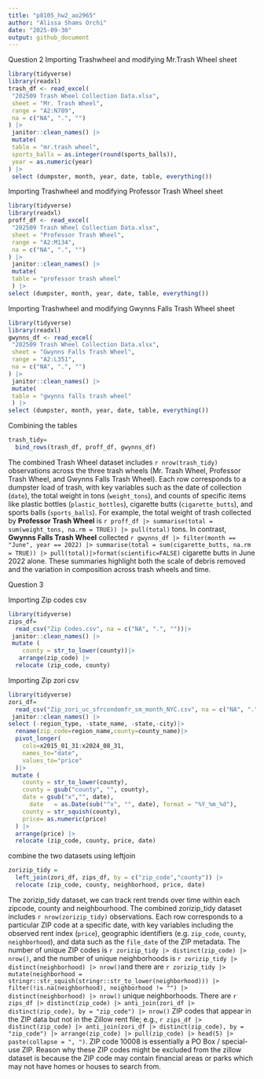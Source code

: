 ```yaml
---
title: "p8105_hw2_ao2965"
author: "Alissa Shams Orchi"
date: "2025-09-30"
output: github_document
---
```

Question 2
Importing Trashwheel and modifying Mr.Trash Wheel sheet

```r
library(tidyverse)
library(readxl)
trash_df <- read_excel(
 "202509 Trash Wheel Collection Data.xlsx",
 sheet = "Mr. Trash Wheel",
 range = "A2:N709",
 na = c("NA", ".", "")
) |>
 janitor::clean_names() |>
 mutate(
 table = "mr.trash wheel", 
 sports_balls = as.integer(round(sports_balls)),
 year = as.numeric(year)
) |>
 select (dumpster, month, year, date, table, everything())
```

Importing Trashwheel and modifying Professor Trash Wheel sheet

```r
library(tidyverse)
library(readxl)
proff_df <- read_excel(
 "202509 Trash Wheel Collection Data.xlsx",
 sheet = "Professor Trash Wheel",
 range = "A2:M134",
 na = c("NA", ".", "")
) |>
 janitor::clean_names() |>
 mutate(
 table = "professor trash wheel"
 ) |>
select (dumpster, month, year, date, table, everything())
```
Importing Trashwheel and modifying Gwynns Falls Trash Wheel sheet
```r
library(tidyverse)
library(readxl)
gwynns_df <- read_excel(
 "202509 Trash Wheel Collection Data.xlsx",
 sheet = "Gwynns Falls Trash Wheel",
 range = "A2:L351",
 na = c("NA", ".", "")
) |>
 janitor::clean_names() |>
 mutate(
 table = "gwynns falls trash wheel"
 ) |>
select (dumpster, month, year, date, table, everything())
```

Combining the tables
```r
trash_tidy=
  bind_rows(trash_df, proff_df, gwynns_df)
```
The combined Trash Wheel dataset includes `r nrow(trash_tidy)` observations across the three trash wheels (Mr. Trash Wheel, Professor Trash Wheel, and Gwynns Falls Trash Wheel). Each row corresponds to a dumpster load of trash, with key variables such as the date of collection (`date`), the total weight in tons (`weight_tons`), and counts of specific items like plastic bottles (`plastic_bottles`), cigarette butts (`cigarette_butts`), and sports balls (`sports_balls`). For example, the total weight of trash collected by **Professor Trash Wheel** is `r proff_df |> summarise(total = sum(weight_tons, na.rm = TRUE)) |> pull(total)` tons. In contrast, **Gwynns Falls Trash Wheel** collected `r gwynns_df |> filter(month == "June", year == 2022) |> summarise(total = sum(cigarette_butts, na.rm = TRUE)) |> pull(total)|>format(scientific=FALSE)` cigarette butts in June 2022 alone. These summaries highlight both the scale of debris removed and the variation in composition across trash wheels and time.

Question 3

Importing Zip codes csv
```r
library(tidyverse)
zips_df=
  read_csv("Zip Codes.csv", na = c("NA", ".", ""))|>
 janitor::clean_names() |>
 mutate (
    county = str_to_lower(county))|>
   arrange(zip_code) |>
  relocate (zip_code, county)
```
Importing Zip zori csv
```r
library(tidyverse)
zori_df=
  read_csv("Zip_zori_uc_sfrcondomfr_sm_month_NYC.csv", na = c("NA", ".", ""))|>
 janitor::clean_names() |>
select (-region_type, -state_name, -state,-city)|>
  rename(zip_code=region_name,county=county_name)|>
  pivot_longer(
    cols=x2015_01_31:x2024_08_31,
    names_to="date",
    values_to="price"
  )|>
 mutate (
    county = str_to_lower(county),       
    county = gsub("county", "", county), 
    date = gsub("x","", date),
      date   = as.Date(sub("^x", "", date), format = "%Y_%m_%d"),
    county = str_squish(county),
    price= as.numeric(price)  
  ) |>
  arrange(price) |>
  relocate (zip_code, county, price, date)
```

combine the two datasets using leftjoin
```r
zorizip_tidy = 
  left_join(zori_df, zips_df, by = c("zip_code","county")) |>
  relocate (zip_code, county, neighborhood, price, date)
```

The zorizip_tidy dataset, we can track rent trends over time within each zipcode, county and neighbourhood. The combined zorizip_tidy dataset includes `r nrow(zorizip_tidy)` observations. Each row corresponds to a particular ZIP code at a specific date, with key variables including the observed rent index (`price`), geographic identifiers (e.g. `zip_code`, `county`, `neighborhood`), and data such as the `file_date` of the ZIP metadata. The number of unique ZIP codes is `r zorizip_tidy |> distinct(zip_code) |> nrow()`, and the number of unique neighborhoods is `r zorizip_tidy |> distinct(neighborhood) |> nrow()`and there are
`r zorizip_tidy |> mutate(neighborhood = stringr::str_squish(stringr::str_to_lower(neighborhood))) |> filter(!is.na(neighborhood), neighborhood != "") |> distinct(neighborhood) |> nrow()`
unique neighborhoods. 
There are `r zips_df |> distinct(zip_code) |> anti_join(zori_df |> distinct(zip_code), by = "zip_code") |> nrow()` ZIP codes that appear in the ZIP data but not in the Zillow rent file; e.g., `r zips_df |> distinct(zip_code) |> anti_join(zori_df |> distinct(zip_code), by = "zip_code") |> arrange(zip_code) |> pull(zip_code) |> head(5) |> paste(collapse = ", ")`. ZIP code 10008 is essentially a PO Box / special-use ZIP. Reason why these ZIP codes might be excluded from the zillow dataset is because the ZIP code may contain financial areas or parks which may not have homes or houses to search from.

```r

```

